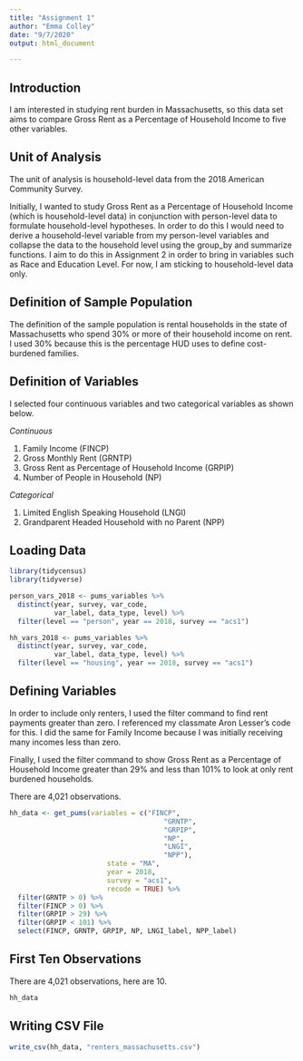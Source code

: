 ```yaml
---
title: "Assignment 1"
author: "Emma Colley"
date: "9/7/2020"
output: html_document

---
```


## Introduction

I am interested in studying rent burden in Massachusetts, so this data set aims to compare Gross Rent as a Percentage of Household Income to five other variables.

## Unit of Analysis

The unit of analysis is household-level data from the 2018 American Community Survey.

Initially, I wanted to study Gross Rent as a Percentage of Household Income (which is household-level data) in conjunction with person-level data to formulate household-level hypotheses. In order to do this I would need to derive a household-level variable from my person-level variables and collapse the data to the household level using the group_by and summarize functions. I aim to do this in Assignment 2 in order to bring in variables such as Race and Education Level. For now, I am sticking to household-level data only.

## Definition of Sample Population

The definition of the sample population is rental households in the state of Massachusetts who spend 30% or more of their household income on rent. I used 30% because this is the percentage HUD uses to define cost-burdened families.

## Definition of Variables

I selected four continuous variables and two categorical variables as shown below.

*Continuous*

1. Family Income (FINCP)
2. Gross Monthly Rent (GRNTP)
3. Gross Rent as Percentage of Household Income (GRPIP)
4. Number of People in Household (NP)
  
*Categorical*

1. Limited English Speaking Household (LNGI)
2. Grandparent Headed Household with no Parent (NPP)

## Loading Data

```r
library(tidycensus)
library(tidyverse)
```

```r
person_vars_2018 <- pums_variables %>%
  distinct(year, survey, var_code, 
           var_label, data_type, level) %>%
  filter(level == "person", year == 2018, survey == "acs1")
```

```r
hh_vars_2018 <- pums_variables %>%
  distinct(year, survey, var_code, 
           var_label, data_type, level) %>%
  filter(level == "housing", year == 2018, survey == "acs1")
```

## Defining Variables

In order to include only renters, I used the filter command to find rent payments greater than zero. I referenced my classmate Aron Lesser's code for this. I did the same for Family Income because I was initially receiving many incomes less than zero.

Finally, I used the filter command to show Gross Rent as a Percentage of Household Income greater than 29% and less than 101% to look at only rent burdened households.

There are 4,021 observations.


```r
hh_data <- get_pums(variables = c("FINCP",
                                      "GRNTP",
                                      "GRPIP",
                                      "NP",
                                      "LNGI", 
                                      "NPP"),
                        state = "MA", 
                        year = 2018,
                        survey = "acs1",
                        recode = TRUE) %>%
  filter(GRNTP > 0) %>%
  filter(FINCP > 0) %>%
  filter(GRPIP > 29) %>%
  filter(GRPIP < 101) %>%
  select(FINCP, GRNTP, GRPIP, NP, LNGI_label, NPP_label)
```

## First Ten Observations

There are 4,021 observations, here are 10.

```r
hh_data
```


## Writing CSV File

```r
write_csv(hh_data, "renters_massachusetts.csv")
```


